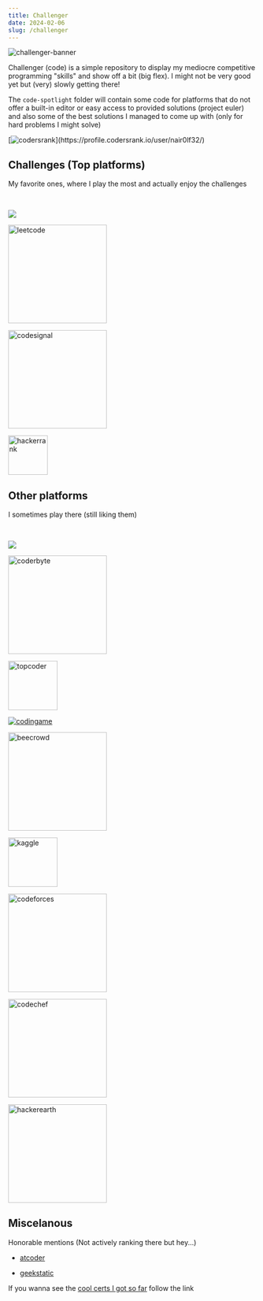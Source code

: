 ```yaml
---
title: Challenger
date: 2024-02-06
slug: /challenger
---
```



![challenger-banner](/images/challenger.jpg)

Challenger (code) is a simple repository to display my mediocre competitive programming "skills" and show off a bit (big flex). I might not be very good yet but (very) slowly getting there!

The `code-spotlight` folder will contain some code for platforms that do not offer a built-in editor or easy access to provided solutions (project euler) and also some of the best solutions I managed to come up with (only for hard problems I might solve)

[![codersrank](https://cr-ss-service.azurewebsites.net/api/ScreenShot?widget=summary&username=nair0lf32&width=10&branding=false&badges=0&style=--header-bg-color:%23000")](https://profile.codersrank.io/user/nair0lf32/)

## Challenges (Top platforms)

My favorite ones, where I play the most and actually enjoy the challenges

<br/>

[![](https://www.codewars.com/users/nair0lf32/badges/large)](https://www.codewars.com/users/nair0lf32)

<a href="https://leetcode.com/nairolf32/"> <img src="https://assets.leetcode.com/static_assets/public/webpack_bundles/images/logo-dark.e99485d9b.svg" alt="leetcode" width="200"/> </a>

<a href="https://app.codesignal.com/profile/nairolf32/overview"> <img src="https://app.codesignal.com/img/logos/logo_white.svg" alt="codesignal" width="200"/> </a>

<a href="https://www.hackerrank.com/nair0lf32"> <img src="https://hrcdn.net/fcore/assets/work/header/hackerrank_logo-21e2867566.svg" alt="hackerrank" width="80"/> </a>

## Other platforms

I sometimes play there (still liking them)

<br/>

[![](https://projecteuler.net/profile/nairolf32.png)](https://projecteuler.net/)

<a href="https://coderbyte.com/profile/nairolf32"> <img src="https://coderbytestaticimages.s3.amazonaws.com/consumer-v2/nav/coderbyte_logo_digital_multi_light.png" alt="coderbyte" width="200"/> </a>

<a href="https://www.topcoder.com/members/nairolf32"> <img src="https://uni-nav.topcoder.com/v1/assets/logo.min.svg" alt="topcoder" width="100"/> </a>

<a href="https://www.codingame.com/profile/2a8066199551bbb0ab8497876d1381cc2842444"> <img src="https://www.codingame.com/blog/wp-content/uploads/2016/11/logo_codingame_hud.png" alt="codingame"/> </a>

<a href="https://www.beecrowd.com.br/judge/en/profile/776503"> <img src="https://beecrowd.io/wp-content/uploads/2021/08/beecrowd__roxoHorClean-small-PNG-1.png" alt="beecrowd" width="200"/> </a>

<a href="https://www.kaggle.com/florianedemessi"> <img src="https://www.kaggle.com/static/images/site-logo.svg" alt="kaggle" width="100" /> </a>

<a href="https://codeforces.com/profile/nairolf32"> <img src="https://codeforces.org/s/22580/images/codeforces-sponsored-by-ton.png" alt="codeforces" width="200"/> </a>

<a href="https://www.codechef.com/users/nairolf32/"> <img src="https://cdn.codechef.com/images/cc-logo.svg" alt="codechef" width="200"/> </a>

<a href="https://www.hackerearth.com/@florianedem"> <img src="https://blog-c7ff.kxcdn.com/blog/wp-content/uploads/2022/01/he-logo.svg" alt="hackerearth" width="200"/> </a>

## Miscelanous

Honorable mentions (Not actively ranking there but hey...)

- [atcoder](https://atcoder.jp/users/nairolf32)

- [geekstatic](https://app.geektastic.com/dashboard)

If you wanna see the [cool certs I got so far](./certificates.md) follow the link
